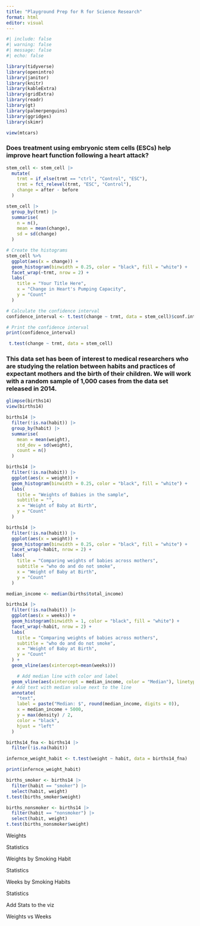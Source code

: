 ```yaml
---
title: "Playground Prep for R for Science Research"
format: html
editor: visual
---
```


```r
#| include: false
#| warning: false
#| message: false
#| echo: false

library(tidyverse)
library(openintro)
library(janitor)
library(knitr)
library(kableExtra)
library(gridExtra)
library(readr)
library(gt)
library(palmerpenguins)
library(ggridges)
library(skimr)
```

```r
view(mtcars)
```

### Does treatment using embryonic stem cells (ESCs) help improve heart function following a heart attack?

```r
stem_cell <- stem_cell |>
  mutate(
    trmt = if_else(trmt == "ctrl", "Control", "ESC"),
    trmt = fct_relevel(trmt, "ESC", "Control"),
    change = after - before
  )

stem_cell |>
  group_by(trmt) |>
  summarise(
    n = n(),
    mean = mean(change),
    sd = sd(change)
  ) 

```

```r
# Create the histograms
stem_cell %>%
  ggplot(aes(x = change)) +
  geom_histogram(binwidth = 0.25, color = "black", fill = "white") +
  facet_wrap(~trmt, nrow = 2) +
  labs(
    title = "Your Title Here",
    x = "Change in Heart's Pumping Capacity",
    y = "Count"
  )

```

```r
# Calculate the confidence interval
confidence_interval <- t.test(change ~ trmt, data = stem_cell)$conf.int

# Print the confidence interval
print(confidence_interval)

 t.test(change ~ trmt, data = stem_cell)
```

### This data set has been of interest to medical researchers who are studying the relation between habits and practices of expectant mothers and the birth of their children. We will work with a random sample of 1,000 cases from the data set released in 2014.

```r
glimpse(births14)
view(births14)
```

```r
births14 |>
  filter(!is.na(habit)) |>
  group_by(habit) |>
  summarise(
    mean = mean(weight),
    std_dev = sd(weight),
    count = n()
  )

```

```r
births14 |>
  filter(!is.na(habit)) |>
  ggplot(aes(x = weight)) +
  geom_histogram(binwidth = 0.25, color = "black", fill = "white") +
  labs(
    title = "Weights of Babies in the sample",
    subtitle = "",
    x = "Weight of Baby at Birth",
    y = "Count"
  )

births14 |>
  filter(!is.na(habit)) |>
  ggplot(aes(x = weight)) +
  geom_histogram(binwidth = 0.25, color = "black", fill = "white") +
  facet_wrap(~habit, nrow = 2) +
  labs(
    title = "Comparing weights of babies across mothers",
    subtitle = "who do and do not smoke",
    x = "Weight of Baby at Birth",
    y = "Count"
  )

median_income <- median(births$total_income)

births14 |>
  filter(!is.na(habit)) |>
  ggplot(aes(x = weeks)) +
  geom_histogram(binwidth = 1, color = "black", fill = "white") +
  facet_wrap(~habit, nrow = 2) +
  labs(
    title = "Comparing weights of babies across mothers",
    subtitle = "who do and do not smoke",
    x = "Weight of Baby at Birth",
    y = "Count"
  ) +
  geom_vline(aes(xintercept=mean(weeks)))

    # Add median line with color and label
  geom_vline(aes(xintercept = median_income, color = "Median"), linetype = "dashed") +
  # Add text with median value next to the line
  annotate(
    "text",
    label = paste("Median: $", round(median_income, digits = 0)),
    x = median_income + 5000,
    y = max(density) / 2,
    color = "black",
    hjust = "left"
  )

```

```r

births14_fna <- births14 |>
  filter(!is.na(habit))

infernce_weight_habit <- t.test(weight ~ habit, data = births14_fna)

print(infernce_weight_habit)

births_smoker <- births14 |>
  filter(habit == "smoker") |>
  select(habit, weight)
t.test(births_smoker$weight)

births_nonsmoker <- births14 |>
  filter(habit == "nonsmoker") |>
  select(habit, weight)
t.test(births_nonsmoker$weight)
```

Weights

Statistics

Weights by Smoking Habit

Statistics

Weeks by Smoking Habits

Statistics

Add Stats to the viz

Weights vs Weeks
